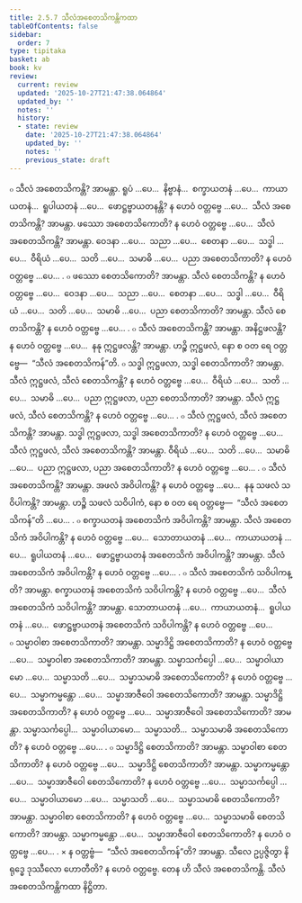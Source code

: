 ```yaml
---
title: 2.5.7 သီလံအစေတသိကန္တိကထာ
tableOfContents: false
sidebar:
  order: 7
type: tipitaka
basket: ab
book: kv
review:
  current: review
  updated: '2025-10-27T21:47:38.064864'
  updated_by: ''
  notes: ''
  history:
  - state: review
    date: '2025-10-27T21:47:38.064864'
    updated_by: ''
    notes: ''
    previous_state: draft
---
```



<ReviewStatus review={frontmatter.review} showDetails={true} />

<HypothesisAnnotation frontmatter={frontmatter} />

<DynamicBreadcrumb />

<Division number="590" book="kv" e="ch" v="32" p="317">

<Paragraph number="1972" book="kv">
๐ သီလံ အစေတသိကန္တိ? အာမန္တာ. ရူပံ …ပေ…  နိဗ္ဗာနံ…  စက္ခာယတနံ …ပေ…  ကာယာယတနံ…  ရူပါယတနံ …ပေ…  ဖောဋ္ဌဗ္ဗာယတနန္တိ? န ဟေဝံ ဝတ္တဗ္ဗေ …ပေ…  သီလံ အစေတသိကန္တိ? အာမန္တာ. ဖဿော အစေတသိကောတိ? န ဟေဝံ ဝတ္တဗ္ဗေ …ပေ…  သီလံ အစေတသိကန္တိ? အာမန္တာ. ဝေဒနာ …ပေ…  သညာ …ပေ…  စေတနာ …ပေ…  သဒ္ဓါ …ပေ…  ဝီရိယံ …ပေ…  သတိ …ပေ…  သမာဓိ …ပေ…  ပညာ အစေတသိကာတိ? န ဟေဝံ ဝတ္တဗ္ဗေ …ပေ… .
</Paragraph>

<Paragraph number="1973" book="kv">
๐ ဖဿော စေတသိကောတိ? အာမန္တာ. သီလံ စေတသိကန္တိ? န ဟေဝံ ဝတ္တဗ္ဗေ …ပေ…  ဝေဒနာ …ပေ…  သညာ …ပေ…  စေတနာ …ပေ…  သဒ္ဓါ …ပေ…  ဝီရိယံ …ပေ…  သတိ …ပေ…  သမာဓိ …ပေ…  ပညာ စေတသိကာတိ? အာမန္တာ. သီလံ စေတသိကန္တိ? န ဟေဝံ ဝတ္တဗ္ဗေ …ပေ… .
</Paragraph>

</Division>
<Division number="591" book="kv" e="ch" v="32" p="317">

<Paragraph number="1974" book="kv">
๐ သီလံ အစေတသိကန္တိ? အာမန္တာ. အနိဋ္ဌဖလန္တိ? န ဟေဝံ ဝတ္တဗ္ဗေ …ပေ…  နနု ဣဋ္ဌဖလန္တိ? အာမန္တာ. ဟဉ္စိ ဣဋ္ဌဖလံ, နော စ ဝတ ရေ ဝတ္တဗ္ဗေ—  “သီလံ အစေတသိကန်”တိ.
</Paragraph>

<Paragraph number="1975" book="kv">
๐ သဒ္ဓါ ဣဋ္ဌဖလာ, သဒ္ဓါ စေတသိကာတိ? အာမန္တာ. သီလံ ဣဋ္ဌဖလံ, သီလံ စေတသိကန္တိ? န ဟေဝံ ဝတ္တဗ္ဗေ …ပေ…  ဝီရိယံ …ပေ…  သတိ …ပေ…  သမာဓိ …ပေ…  ပညာ ဣဋ္ဌဖလာ, ပညာ စေတသိကာတိ? အာမန္တာ. သီလံ ဣဋ္ဌဖလံ, သီလံ စေတသိကန္တိ? န ဟေဝံ ဝတ္တဗ္ဗေ …ပေ… .
</Paragraph>

<Paragraph number="1976" book="kv">
๐ သီလံ ဣဋ္ဌဖလံ, သီလံ အစေတသိကန္တိ? အာမန္တာ. သဒ္ဓါ ဣဋ္ဌဖလာ, သဒ္ဓါ အစေတသိကာတိ? န ဟေဝံ ဝတ္တဗ္ဗေ …ပေ…  သီလံ ဣဋ္ဌဖလံ, သီလံ အစေတသိကန္တိ? အာမန္တာ. ဝီရိယံ …ပေ…  သတိ …ပေ…  သမာဓိ …ပေ…  ပညာ ဣဋ္ဌဖလာ, ပညာ အစေတသိကာတိ? န ဟေဝံ ဝတ္တဗ္ဗေ …ပေ… .
</Paragraph>

</Division>
<Division number="592" book="kv" e="ch" v="32" p="318">

<Paragraph number="1977" book="kv">
๐ သီလံ အစေတသိကန္တိ? အာမန္တာ. အဖလံ အဝိပါကန္တိ? န ဟေဝံ ဝတ္တဗ္ဗေ …ပေ…  နနု သဖလံ သဝိပါကန္တိ? အာမန္တာ. ဟဉ္စိ သဖလံ သဝိပါကံ, နော စ ဝတ ရေ ဝတ္တဗ္ဗေ—  “သီလံ အစေတသိကန်”တိ …ပေ… .
</Paragraph>

<Paragraph number="1978" book="kv">
๐ စက္ခာယတနံ အစေတသိကံ အဝိပါကန္တိ? အာမန္တာ. သီလံ အစေတသိကံ အဝိပါကန္တိ? န ဟေဝံ ဝတ္တဗ္ဗေ …ပေ…  သောတာယတနံ …ပေ…  ကာယာယတနံ …ပေ…  ရူပါယတနံ …ပေ…  ဖောဋ္ဌဗ္ဗာယတနံ အစေတသိကံ အဝိပါကန္တိ? အာမန္တာ. သီလံ အစေတသိကံ အဝိပါကန္တိ? န ဟေဝံ ဝတ္တဗ္ဗေ …ပေ… .
</Paragraph>

<Paragraph number="1979" book="kv">
๐ သီလံ အစေတသိကံ သဝိပါကန္တိ? အာမန္တာ. စက္ခာယတနံ အစေတသိကံ သဝိပါကန္တိ? န ဟေဝံ ဝတ္တဗ္ဗေ …ပေ…  သီလံ အစေတသိကံ သဝိပါကန္တိ? အာမန္တာ. သောတာယတနံ …ပေ…  ကာယာယတနံ…  ရူပါယတနံ …ပေ…  ဖောဋ္ဌဗ္ဗာယတနံ အစေတသိကံ သဝိပါကန္တိ? န ဟေဝံ ဝတ္တဗ္ဗေ …ပေ…
</Paragraph>

</Division>
<Division number="593" book="kv" e="ch" v="32" p="318">

<Paragraph number="1980" book="kv">
๐ သမ္မာဝါစာ အစေတသိကာတိ? အာမန္တာ. သမ္မာဒိဋ္ဌိ အစေတသိကာတိ? န ဟေဝံ ဝတ္တဗ္ဗေ …ပေ…  သမ္မာဝါစာ အစေတသိကာတိ? အာမန္တာ. သမ္မာသင်္ကပ္ပေါ …ပေ…  သမ္မာဝါယာမော …ပေ…  သမ္မာသတိ …ပေ…  သမ္မာသမာဓိ အစေတသိကောတိ? န ဟေဝံ ဝတ္တဗ္ဗေ …ပေ…  သမ္မာကမ္မန္တော …ပေ…  သမ္မာအာဇီဝေါ အစေတသိကောတိ? အာမန္တာ. သမ္မာဒိဋ္ဌိ အစေတသိကာတိ? န ဟေဝံ ဝတ္တဗ္ဗေ …ပေ…  သမ္မာအာဇီဝေါ အစေတသိကောတိ? အာမန္တာ. သမ္မာသင်္ကပ္ပေါ…  သမ္မာဝါယာမော…  သမ္မာသတိ…  သမ္မာသမာဓိ အစေတသိကောတိ? န ဟေဝံ ဝတ္တဗ္ဗေ …ပေ… .
</Paragraph>

<Paragraph number="1981" book="kv">
๐ သမ္မာဒိဋ္ဌိ စေတသိကာတိ? အာမန္တာ. သမ္မာဝါစာ စေတသိကာတိ? န ဟေဝံ ဝတ္တဗ္ဗေ …ပေ…  သမ္မာဒိဋ္ဌိ စေတသိကာတိ? အာမန္တာ. သမ္မာကမ္မန္တော …ပေ…  သမ္မာအာဇီဝေါ စေတသိကောတိ? န ဟေဝံ ဝတ္တဗ္ဗေ …ပေ…  သမ္မာသင်္ကပ္ပေါ …ပေ…  သမ္မာဝါယာမော …ပေ…  သမ္မာသတိ …ပေ…  သမ္မာသမာဓိ စေတသိကောတိ? အာမန္တာ. သမ္မာဝါစာ စေတသိကာတိ? န ဟေဝံ ဝတ္တဗ္ဗေ …ပေ…  သမ္မာသမာဓိ စေတသိကောတိ? အာမန္တာ. သမ္မာကမ္မန္တော …ပေ…  သမ္မာအာဇီဝေါ စေတသိကောတိ? န ဟေဝံ ဝတ္တဗ္ဗေ …ပေ… .
</Paragraph>

</Division>
<Division number="594" book="kv" e="ch" v="32" p="319">

<Paragraph number="1982" book="kv">
× န ဝတ္တဗ္ဗံ—  “သီလံ အစေတသိကန်”တိ? အာမန္တာ. သီလေ ဥပ္ပဇ္ဇိတွာ နိရုဒ္ဓေ ဒုဿီလော ဟောတီတိ? န ဟေဝံ ဝတ္တဗ္ဗေ. တေန ဟိ သီလံ အစေတသိကန္တိ.

</Paragraph>
</Division>

<Paragraph number="1983" type="center" book="kv">
သီလံ အစေတသိကန္တိကထာ နိဋ္ဌိတာ.
</Paragraph>